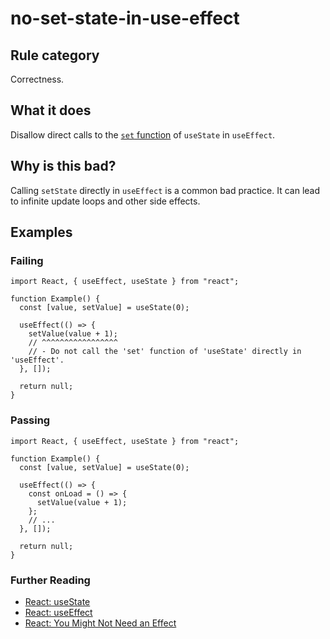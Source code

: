 # no-set-state-in-use-effect

## Rule category

Correctness.

## What it does

Disallow direct calls to the [`set` function](https://react.dev/reference/react/useState#setstate) of `useState` in `useEffect`.

## Why is this bad?

Calling `setState` directly in `useEffect` is a common bad practice. It can lead to infinite update loops and other side effects.

## Examples

### Failing

```tsx twoslash
import React, { useEffect, useState } from "react";

function Example() {
  const [value, setValue] = useState(0);

  useEffect(() => {
    setValue(value + 1);
    // ^^^^^^^^^^^^^^^^^
    // - Do not call the 'set' function of 'useState' directly in 'useEffect'.
  }, []);

  return null;
}
```

### Passing

```tsx twoslash
import React, { useEffect, useState } from "react";

function Example() {
  const [value, setValue] = useState(0);

  useEffect(() => {
    const onLoad = () => {
      setValue(value + 1);
    };
    // ...
  }, []);

  return null;
}
```

### Further Reading

- [React: useState](https://react.dev/reference/react/useState#setstate)
- [React: useEffect](https://react.dev/reference/react/useEffect)
- [React: You Might Not Need an Effect](https://react.dev/learn/you-might-not-need-an-effect)
